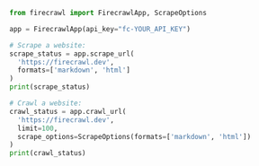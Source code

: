 ```python Python
from firecrawl import FirecrawlApp, ScrapeOptions

app = FirecrawlApp(api_key="fc-YOUR_API_KEY")

# Scrape a website:
scrape_status = app.scrape_url(
  'https://firecrawl.dev',
  formats=['markdown', 'html']
)
print(scrape_status)

# Crawl a website:
crawl_status = app.crawl_url(
  'https://firecrawl.dev',
  limit=100,
  scrape_options=ScrapeOptions(formats=['markdown', 'html'])
)
print(crawl_status)
```
